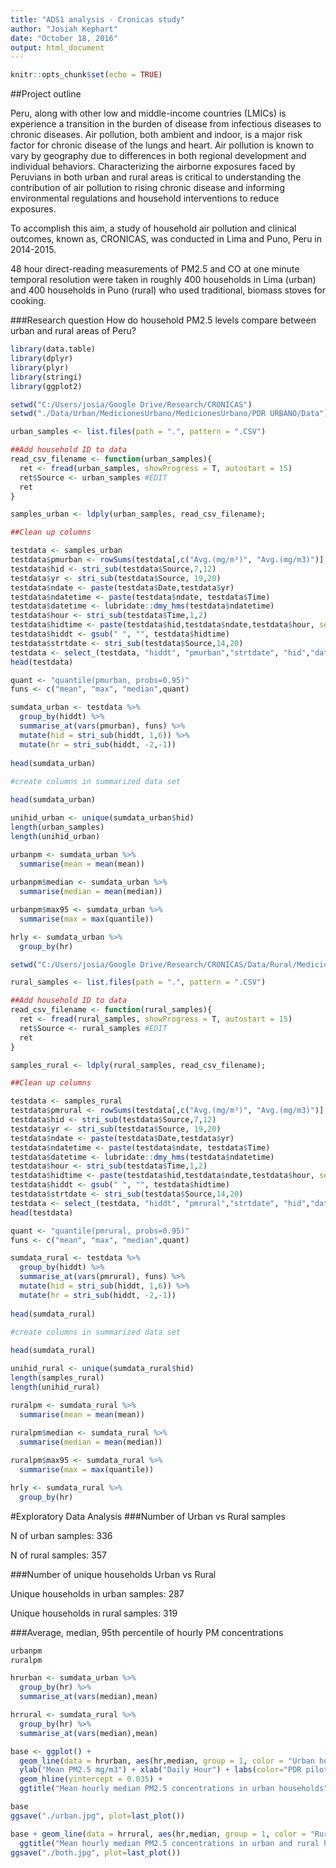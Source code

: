 ```yaml
---
title: "ADS1 analysis - Cronicas study"
author: "Josiah Kephart"
date: "October 18, 2016"
output: html_document
---
```


```r
knitr::opts_chunk$set(echo = TRUE)
```
##Project outline

Peru, along with other low and middle-income countries (LMICs) is experience a transition in the burden of disease from infectious diseases to chronic diseases. Air pollution, both ambient and indoor, is a major risk factor for chronic disease of the lungs and heart. Air pollution is known to vary by geography due to differences in both regional development and individual behaviors. Characterizing the airborne exposures faced by Peruvians in both urban and rural areas is critical to understanding the contribution of air pollution to rising chronic disease and informing environmental regulations and household interventions to reduce exposures.

To accomplish this aim, a study of household air pollution and clinical outcomes, known as, CRONICAS, was conducted in Lima and Puno, Peru in 2014-2015. 

48 hour direct-reading measurements of PM2.5 and CO at one minute temporal resolution were taken in roughly 400 households in Lima (urban) and 400 households in Puno (rural) who used traditional, biomass stoves for cooking.

###Research question
How do household PM2.5 levels compare between urban and rural areas of Peru?

```r

library(data.table)
library(dplyr)
library(plyr)
library(stringi)
library(ggplot2)

setwd("C:/Users/josia/Google Drive/Research/CRONICAS")
setwd("./Data/Urban/MedicionesUrbano/MedicionesUrbano/PDR URBANO/Data")

urban_samples <- list.files(path = ".", pattern = ".CSV")

##Add household ID to data
read_csv_filename <- function(urban_samples){
  ret <- fread(urban_samples, showProgress = T, autostart = 15)
  ret$Source <- urban_samples #EDIT
  ret
}

samples_urban <- ldply(urban_samples, read_csv_filename); 

##Clean up columns

testdata <- samples_urban
testdata$pmurban <- rowSums(testdata[,c("Avg.(mg/m³)", "Avg.(mg/m3)")], na.rm = T)
testdata$hid <- stri_sub(testdata$Source,7,12)
testdata$yr <- stri_sub(testdata$Source, 19,20)
testdata$ndate <- paste(testdata$Date,testdata$yr)
testdata$ndatetime <- paste(testdata$ndate, testdata$Time)
testdata$datetime <- lubridate::dmy_hms(testdata$ndatetime)
testdata$hour <- stri_sub(testdata$Time,1,2)
testdata$hidtime <- paste(testdata$hid,testdata$ndate,testdata$hour, sep = "_")
testdata$hiddt <- gsub(" ", "", testdata$hidtime)
testdata$strtdate <- stri_sub(testdata$Source,14,20)
testdata <- select_(testdata, "hiddt", "pmurban","strtdate", "hid","datetime")
head(testdata)

quant <- "quantile(pmurban, probs=0.95)"
funs <- c("mean", "max", "median",quant)

sumdata_urban <- testdata %>%
  group_by(hiddt) %>%
  summarise_at(vars(pmurban), funs) %>% 
  mutate(hid = stri_sub(hiddt, 1,6)) %>%
  mutate(hr = stri_sub(hiddt, -2,-1)) 
  
head(sumdata_urban)
  
#create columns in summarized data set 

head(sumdata_urban)  

unihid_urban <- unique(sumdata_urban$hid)
length(urban_samples)
length(unihid_urban)

urbanpm <- sumdata_urban %>%
  summarise(mean = mean(mean)) 
  
urbanpm$median <- sumdata_urban %>%
  summarise(median = mean(median)) 

urbanpm$max95 <- sumdata_urban %>%
  summarise(max = max(quantile))

hrly <- sumdata_urban %>%
  group_by(hr) 
```

```r

setwd("C:/Users/josia/Google Drive/Research/CRONICAS/Data/Rural/MedicionesRural/MedicionesRural/PDR RURAL/Data")

rural_samples <- list.files(path = ".", pattern = ".CSV")

##Add household ID to data
read_csv_filename <- function(rural_samples){
  ret <- fread(rural_samples, showProgress = T, autostart = 15)
  ret$Source <- rural_samples #EDIT
  ret
}

samples_rural <- ldply(rural_samples, read_csv_filename); 

##Clean up columns

testdata <- samples_rural
testdata$pmrural <- rowSums(testdata[,c("Avg.(mg/m³)", "Avg.(mg/m3)")], na.rm = T)
testdata$hid <- stri_sub(testdata$Source,7,12)
testdata$yr <- stri_sub(testdata$Source, 19,20)
testdata$ndate <- paste(testdata$Date,testdata$yr)
testdata$ndatetime <- paste(testdata$ndate, testdata$Time)
testdata$datetime <- lubridate::dmy_hms(testdata$ndatetime)
testdata$hour <- stri_sub(testdata$Time,1,2)
testdata$hidtime <- paste(testdata$hid,testdata$ndate,testdata$hour, sep = "_")
testdata$hiddt <- gsub(" ", "", testdata$hidtime)
testdata$strtdate <- stri_sub(testdata$Source,14,20)
testdata <- select_(testdata, "hiddt", "pmrural","strtdate", "hid","datetime")
head(testdata)

quant <- "quantile(pmrural, probs=0.95)"
funs <- c("mean", "max", "median",quant)

sumdata_rural <- testdata %>%
  group_by(hiddt) %>%
  summarise_at(vars(pmrural), funs) %>% 
  mutate(hid = stri_sub(hiddt, 1,6)) %>%
  mutate(hr = stri_sub(hiddt, -2,-1)) 
  
head(sumdata_rural)
  
#create columns in summarized data set 

head(sumdata_rural)  

unihid_rural <- unique(sumdata_rural$hid)
length(samples_rural)
length(unihid_rural)

ruralpm <- sumdata_rural %>%
  summarise(mean = mean(mean)) 
  
ruralpm$median <- sumdata_rural %>%
  summarise(median = mean(median)) 

ruralpm$max95 <- sumdata_rural %>%
  summarise(max = max(quantile))

hrly <- sumdata_rural %>%
  group_by(hr) 

```
#Exploratory Data Analysis
###Number of Urban vs Rural samples

N of urban samples: 336

N of rural samples: 357

###Number of unique households Urban vs Rural

Unique households in urban samples: 287

Unique households in rural samples: 319

###Average, median, 95th percentile of hourly PM concentrations
```r
urbanpm
ruralpm
```


```r
hrurban <- sumdata_urban %>%
  group_by(hr) %>%
  summarise_at(vars(median),mean)

hrrural <- sumdata_rural %>%
  group_by(hr) %>%
  summarise_at(vars(median),mean)

base <- ggplot() + 
  geom_line(data = hrurban, aes(hr,median, group = 1, color = "Urban households")) +
  ylab("Mean PM2.5 mg/m3") + xlab("Daily Hour") + labs(color="PDR pilots") +
  geom_hline(yintercept = 0.035) +   
  ggtitle("Mean hourly median PM2.5 concentrations in urban households") 

base
ggsave("./urban.jpg", plot=last_plot())
```

```r
base + geom_line(data = hrrural, aes(hr,median, group = 1, color = "Rural households")) +
  ggtitle("Mean hourly median PM2.5 concentrations in urban and rural households") 
ggsave("./both.jpg", plot=last_plot())
```